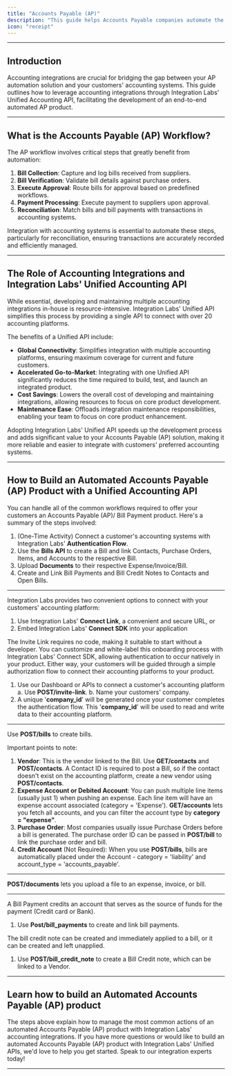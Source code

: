 ```yaml
---
title: "Accounts Payable (AP)"
description: "This guide helps Accounts Payable companies automate the collection and reconciliation of bills, bill payments, credit notes, and purchase orders with their customers' respective accounting systems."
icon: "receipt"
---
```


---

## Introduction

Accounting integrations are crucial for bridging the gap between your AP automation solution and your customers' accounting systems. This guide outlines how to leverage accounting integrations through Integration Labs' Unified Accounting API, facilitating the development of an end-to-end automated AP product.

---

## What is the Accounts Payable (AP) Workflow?

The AP workflow involves critical steps that greatly benefit from automation:

1. **Bill Collection**: Capture and log bills received from suppliers.
2. **Bill Verification**: Validate bill details against purchase orders.
3. **Execute Approval**: Route bills for approval based on predefined workflows.
4. **Payment Processing**: Execute payment to suppliers upon approval.
5. **Reconciliation**: Match bills and bill payments with transactions in accounting systems.

Integration with accounting systems is essential to automate these steps, particularly for reconciliation, ensuring transactions are accurately recorded and efficiently managed.

---

## The Role of Accounting Integrations and Integration Labs' Unified Accounting API

While essential, developing and maintaining multiple accounting integrations in-house is resource-intensive. Integration Labs' Unified API simplifies this process by providing a single API to connect with over 20 accounting platforms.

The benefits of a Unified API include:

- **Global Connectivity**: Simplifies integration with multiple accounting platforms, ensuring maximum coverage for current and future customers.
- **Accelerated Go-to-Market**: Integrating with one Unified API significantly reduces the time required to build, test, and launch an integrated product.
- **Cost Savings**: Lowers the overall cost of developing and maintaining integrations, allowing resources to focus on core product development.
- **Maintenance Ease**: Offloads integration maintenance responsibilities, enabling your team to focus on core product enhancement.

Adopting Integration Labs' Unified API speeds up the development process and adds significant value to your Accounts Payable (AP) solution, making it more reliable and easier to integrate with customers' preferred accounting systems.

---

## How to Build an Automated Accounts Payable (AP) Product with a Unified Accounting API

You can handle all of the common workflows required to offer your customers an Accounts Payable (AP)/ Bill Payment product. Here's a summary of the steps involved:

1. (One-Time Activity) Connect a customer's accounting systems with Integration Labs' **Authentication Flow**.
2. Use the **Bills API** to create a Bill and link Contacts, Purchase Orders, Items, and Accounts to the respective Bill.
3. Upload **Documents** to their respective Expense/Invoice/Bill.
4. Create and Link Bill Payments and Bill Credit Notes to Contacts and Open Bills.

---

<Steps titleSize="h2">

<Step title="Connect with your customers' accounting platform (One-Time Activity)" titleSize="h2" stepNumber="1">

Integration Labs provides two convenient options to connect with your customers' accounting platform:

1. Use Integration Labs' **Connect Link**, a convenient and secure URL, or
2. Embed Integration Labs' **Connect SDK** into your application

The Invite Link requires no code, making it suitable to start without a developer. You can customize and white-label this onboarding process with Integration Labs' Connect SDK, allowing authentication to occur natively in your product. Either way, your customers will be guided through a simple authorization flow to connect their accounting platforms to your product.

1. Use our Dashboard or APIs to connect a customer's accounting platform
a. Use **POST/invite-link**.
b. Name your customers' company.
2. A unique '**company_id**' will be generated once your customer completes the authentication flow. This '**company_id**' will be used to read and write data to their accounting platform.

---

</Step>

<Step title="Create a Bill" titleSize="h2" stepNumber="2">

Use **POST/bills** to create bills.

Important points to note:

1. **Vendor**: This is the vendor linked to the Bill. Use **GET/contacts** and **POST/contacts**. A Contact ID is required to post a Bill, so if the contact doesn't exist on the accounting platform, create a new vendor using **POST/contacts**.
2. **Expense Account or Debited Account**: You can push multiple line items (usually just 1) when pushing an expense. Each line item will have an expense account associated (category = 'Expense'). **GET/accounts** lets you fetch all accounts, and you can filter the account type by **category = "expense"**.
3. **Purchase Order**: Most companies usually issue Purchase Orders before a bill is generated. The purchase order ID can be passed in **POST/bill** to link the purchase order and bill.
4. **Credit Account** (Not Required): When you use **POST/bills**, bills are automatically placed under the Account - category = 'liability' and account_type = 'accounts_payable'.

---

</Step>

<Step title="Upload Documents (Recurring)" titleSize="h2" stepNumber="3">

**POST/documents** lets you upload a file to an expense, invoice, or bill.

---

</Step>

<Step title="Link Bill Payment and Credit Notes" titleSize="h2" stepNumber="4">

A Bill Payment credits an account that serves as the source of funds for the payment (Credit card or Bank).

1. Use **Post/bill_payments** to create and link bill payments.

The bill credit note can be created and immediately applied to a bill, or it can be created and left unapplied.

1. Use **POST/bill_credit_note** to create a Bill Credit note, which can be linked to a Vendor.

---

</Step>

</Steps>

## Learn how to build an Automated Accounts Payable (AP) product

The steps above explain how to manage the most common actions of an automated Accounts Payable (AP) product with Integration Labs' accounting integrations. If you have more questions or would like to build an automated Accounts Payable (AP) product with Integration Labs' Unified APIs, we'd love to help you get started. Speak to our integration experts today!

---